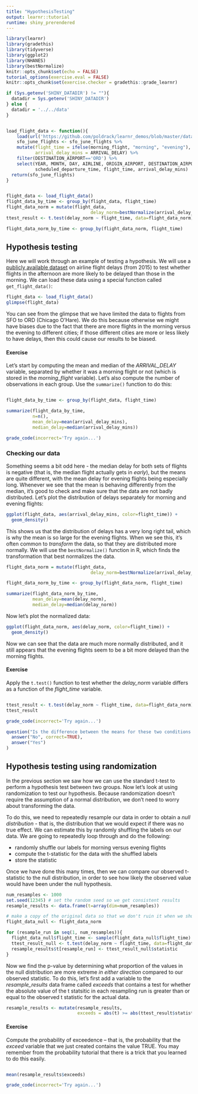 ```yaml
---
title: "HypothesisTesting"
output: learnr::tutorial
runtime: shiny_prerendered
---
```


```r
library(learnr)
library(gradethis)
library(tidyverse)
library(ggplot2)
library(NHANES)
library(bestNormalize)
knitr::opts_chunk$set(echo = FALSE)
tutorial_options(exercise.eval = FALSE)
knitr::opts_chunk$set(exercise.checker = gradethis::grade_learnr)

if (Sys.getenv('SHINY_DATADIR') != ""){
  datadir = Sys.getenv('SHINY_DATADIR')
} else {
  datadir = '../../data'
}


load_flight_data <- function(){
    load(url('https://github.com/poldrack/learnr_demos/blob/master/data/sfo_june_flights.RData?raw=true'))
    sfo_june_flights <- sfo_june_flights %>%
    mutate(flight_time = ifelse(morning_flight, "morning", "evening"),
           arrival_delay_mins = ARRIVAL_DELAY) %>%
    filter(DESTINATION_AIRPORT=='ORD') %>%
    select(YEAR, MONTH, DAY, AIRLINE, ORIGIN_AIRPORT, DESTINATION_AIRPORT,
           scheduled_departure_time, flight_time, arrival_delay_mins)
  return(sfo_june_flights)
}


flight_data <- load_flight_data()
flight_data_by_time <- group_by(flight_data, flight_time)
flight_data_norm = mutate(flight_data,
                                delay_norm=bestNormalize(arrival_delay_mins)$x.t)
ttest_result <- t.test(delay_norm ~ flight_time, data=flight_data_norm)

flight_data_norm_by_time <- group_by(flight_data_norm, flight_time)

```

## Hypothesis testing

Here we will work through an example of testing a hypothesis.  We will use a [publicly available dataset](https://www.kaggle.com/usdot/flight-delays?select=flights.csv) on airline flight delays (from 2015) to test whether flights in the afternoon are more likely to be delayed than those in the morning.   We can load these data using a special function called `get_flight_data()`:

```r

flight_data <- load_flight_data()
glimpse(flight_data)
```

You can see from the glimpse that we have limited the data to flights from SFO to ORD (Chicago O'Hare).  We do this because otherwise we might have biases due to the fact that there are more flights in the morning versus the evening to different cities; if those different cities are more or less likely to have delays, then this could cause our results to be biased.

#### Exercise

Let's start by computing the mean and median of the *ARRIVAL_DELAY* variable, separated by whether it was a morning flight or not (which is stored in the *morning_flight* variable). Let's also compute the number of observations in each group.  Use the `summarize()` function to do this:

```r

```
```r

flight_data_by_time <- group_by(flight_data, flight_time)

summarize(flight_data_by_time,
          n=n(),
          mean_delay=mean(arrival_delay_mins),
          median_delay=median(arrival_delay_mins))
```

```r
grade_code(incorrect='Try again...')
```


### Checking our data

Something seems a bit odd here - the median delay for both sets of flights is negative (that is, the median flight actually gets in *early*), but the means are quite different, with the mean delay for evening flights being especially long.  Whenever we see that the mean is behaving differently from the median, it's good to check and make sure that the data are not badly distributed.  Let's plot the distribution of delays separately for morning and evening flights:


```r
ggplot(flight_data, aes(arrival_delay_mins, color=flight_time)) +
  geom_density()
```

This shows us that the distribution of delays has a very long right tail, which is why the mean is so large for the evening flights.  When we see this, it's often common to *transform* the data, so that they are distributed more normally.  We will use the `bestNormalize()` function in R, which finds the transformation that best normalizes the data.

```r

flight_data_norm = mutate(flight_data,
                                delay_norm=bestNormalize(arrival_delay_mins)$x.t)

flight_data_norm_by_time <- group_by(flight_data_norm, flight_time)

summarize(flight_data_norm_by_time,
          mean_delay=mean(delay_norm),
          median_delay=median(delay_norm))
```

Now let's plot the normalized data:

```r
ggplot(flight_data_norm, aes(delay_norm, color=flight_time)) +
  geom_density()
```

Now we can see that the data are much more normally distributed, and it still appears that the evening flights seem to be a bit more delayed than the morning flights.


#### Exercise

Apply the `t.test()` function to test whether the *delay_norm* variable differs as a function of the *flight_time* variable.

```r

```

```r

ttest_result <- t.test(delay_norm ~ flight_time, data=flight_data_norm)
ttest_result
```
```r
grade_code(incorrect='Try again...')
```


```r
question("Is the difference between the means for these two conditions statistically significant.",
  answer("No", correct=TRUE),
  answer("Yes")
)
```

## Hypothesis testing using randomization

In the previous section we saw how we can use the standard t-test to perform a hypothesis test between two groups. Now let's look at using randomization to test our hypothesis.  Because randomization doesn't require the assumption of a normal distribution, we don't need to worry about transforming the data.

To do this, we need to repeatedly resample our data in order to obtain a *null distribution* - that is, the distribution that we would expect if there was no true effect.  We can estimate this by randomly shuffling the labels on our data.  We are going to repeatedly loop through and do the following:

- randomly shuffle our labels for morning versus evening flights
- compute the t-statistic for the data with the shuffled labels
- store the statistic

Once we have done this many times, then we can compare our observed t-statistic to the null distribution, in order to see how likely the observed value would have been under the null hypothesis.

```r

num_resamples <- 1000
set.seed(12345) # set the random seed so we get consistent results
resample_results <- data.frame(t=array(dim=num_resamples))

# make a copy of the original data so that we don't ruin it when we shuffle
flight_data_null <- flight_data_norm

for (resample_run in seq(1, num_resamples)){
  flight_data_null$flight_time <- sample(flight_data_null$flight_time)
  ttest_result_null <- t.test(delay_norm ~ flight_time, data=flight_data_null)
  resample_results$t[resample_run] <- ttest_result_null$statistic
}
```


Now we find the p-value by determining what proportion of the values in the null distribution are more extreme *in either direction* compared to our observed statistic.  To do this, let's first add a variable to the *resample_results* data frame called *exceeds* that contains a test for whether the absolute value of the t statsitic in each resampling run is greater than or equal to the observed t statistic for the actual data. 

```r

resample_results <- mutate(resample_results,
                           exceeds = abs(t) >= abs(ttest_result$statistic))

```

#### Exercise

Compute the probability of exceedence -- that is, the probability that the *exceed* variable that we just created contains the value TRUE. You may remember from the probability tutorial that there is a trick that you learned to do this easily.


```r

```

```r
mean(resample_results$exceeds)
```

```r
grade_code(incorrect='Try again...')
```

